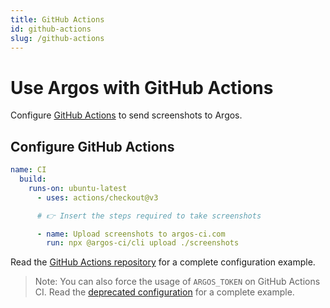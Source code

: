 ```yaml
---
title: GitHub Actions
id: github-actions
slug: /github-actions
---
```


# Use Argos with GitHub Actions

Configure [GitHub Actions](https://github.com/features/actions) to send screenshots to Argos.

## Configure GitHub Actions

```yml title=".github/workflows/ci.yml"
name: CI
  build:
    runs-on: ubuntu-latest
      - uses: actions/checkout@v3

      # 👉 Insert the steps required to take screenshots

      - name: Upload screenshots to argos-ci.com
        run: npx @argos-ci/cli upload ./screenshots
```

Read the [GitHub Actions repository](https://github.com/argos-ci/argos/tree/main/examples/github-actions) for a complete configuration example.

> Note: You can also force the usage of `ARGOS_TOKEN` on GitHub Actions CI. Read the [deprecated configuration](https://github.com/argos-ci/argos/blob/e60495b33194697d6e634f1f743b4c32e6441e9e/examples/github-actions/.github/workflows/ci.yml) for a complete example.
